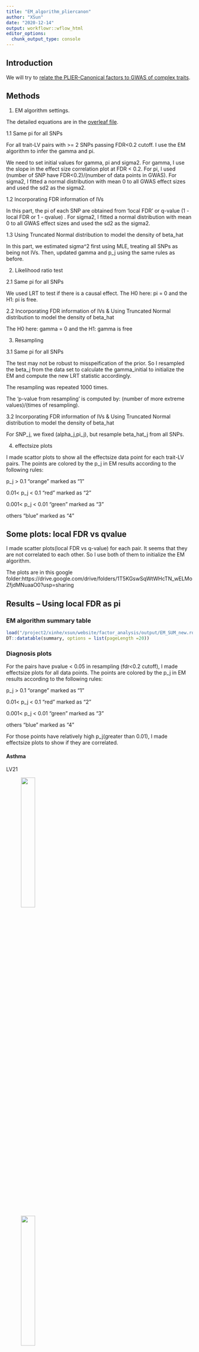 ```yaml
---
title: "EM_algorithm_pliercanon"
author: "XSun"
date: "2020-12-14"
output: workflowr::wflow_html
editor_options:
  chunk_output_type: console
---
```


## Introduction

We will try to [relate the PLIER-Canonical factors to GWAS of complex traits](https://www.overleaf.com/project/5fc6d070dbe8f5b9fe43a54b).

## Methods

1. EM algorithm settings.

The detailed equations are in the [overleaf file](https://www.overleaf.com/project/5fc6d070dbe8f5b9fe43a54b). 

1.1 Same pi for all SNPs

For all trait-LV pairs with >= 2 SNPs passing FDR<0.2 cutoff. I use the EM algorithm to infer the gamma and pi.

We need to set initial values for gamma, pi and sigma2. For gamma, I use the slope in the effect size correlation plot at FDR < 0.2. For pi, I used  (number of SNP have FDR<0.2)/(number of data points in GWAS). For sigma2, I fitted a normal distribution with mean 0 to all GWAS effect sizes and used the sd2 as the sigma2.

1.2 Incorporating FDR information of IVs

In this part, the pi of each SNP are obtained from 'local FDR' or q-value (1 - local FDR or 1 - qvalue) . For sigma2, I fitted a normal distribution with mean 0 to all GWAS effect sizes and used the sd2 as the sigma2.

1.3 Using Truncated Normal distribution to model the density of beta_hat

In this part, we estimated sigma^2 first using MLE, treating all SNPs as being not IVs. Then, updated gamma and p_j using the same rules as before. 

2. Likelihood ratio test

2.1 Same pi for all SNPs

We used LRT to test if there is a causal effect. The H0 here: pi = 0 and the H1: pi is free. 

2.2 Incorporating FDR information of IVs & Using Truncated Normal distribution to model the density of beta_hat

The H0 here: gamma = 0 and the H1: gamma is free

3. Resampling

3.1 Same pi for all SNPs

The test may not be robust to misspeification of the prior. So I resampled the beta_j from the data set to calculate the gamma_initial to initialize the EM and compute the new LRT statistic accordingly. 

The resampling was repeated 1000 times. 

The 'p-value from resampling' is computed by: (number of more extreme values)/(times of resampling).

3.2 Incorporating FDR information of IVs & Using Truncated Normal distribution to model the density of beta_hat

For SNP_j, we fixed (alpha_j,pi_j), but resample beta_hat_j from all SNPs.

4. effectsize plots 

I made scattor plots to show all the effectsize data point for each trait-LV pairs. The points are colored by the p_j in EM results according to the following rules:

p_j > 0.1  "orange"  marked as "1"

0.01< p_j < 0.1  "red"  marked as "2"

0.001< p_j < 0.01  "green"  marked as "3" 

others  "blue"  marked as "4" 

## Some plots: local FDR vs qvalue

I made scatter plots(local FDR vs q-value) for each pair. It seems that they are not correlated to each other. So I use both of them to initialize the EM algorithm.

The plots are in this google folder:https://drive.google.com/drive/folders/1T5KGswSqWtWHcTN_wELMoZfjdMNuaaO0?usp=sharing


## Results  -- Using local FDR as pi

### EM algorithm summary table

```r
load("/project2/xinhe/xsun/website/factor_analysis/output/EM_SUM_new.rdata")
DT::datatable(summary, options = list(pageLength =20))
```

### Diagnosis plots 

For the pairs have pvalue < 0.05 in resampling (fdr<0.2 cutoff), I made effectsize plots for all data points. The points are colored by the p_j in EM results according to the following rules:

p_j > 0.1  "orange"  marked as "1"

0.01< p_j < 0.1  "red"  marked as "2"

0.001< p_j < 0.01  "green"  marked as "3" 

others  "blue"  marked as "4" 

For those points have relatively high p_j(greater than 0.01), I made effectsize plots to show if they are correlated.


#### Asthma

LV21

<figure class="half">
    <img src="https://github.com/xsun1229/factor_analysis/raw/master/output/effectsize_lv21_ukb.allasthma_emp_new_l.jpeg" width="30%">
</figure>

<figure class="half">
    <img src="https://github.com/xsun1229/factor_analysis/raw/master/output/effectsize_lv21_ukb.allasthma_emp_top_new_l.jpeg" width="30%">
</figure>

<figure class="half">
    <img src="https://github.com/xsun1229/factor_analysis/raw/master/output/effectsize_lv21_ukb.allasthma_pval5e8_d1k_ageco.jpeg" width="30%">
    <img src="https://github.com/xsun1229/factor_analysis/raw/master/output/resampling_hist_pliercanon_21_ukb.allasthma.jpeg" width="30%">
</figure>


#### lymphocyte count(lymph)

LV23

<figure class="half">
    <img src="https://github.com/xsun1229/factor_analysis/raw/master/output/effectsize_lv23_lymph_emp_new_l.jpeg" width="30%">
</figure>

<figure class="half">
    <img src="https://github.com/xsun1229/factor_analysis/raw/master/output/effectsize_lv23_lymph_emp_top_new_l.jpeg" width="30%">
</figure>

<figure class="half">
    <img src="https://github.com/xsun1229/factor_analysis/raw/master/output/effectsize_lv23_lymph_pval5e8_d1k_ageco.jpeg" width="30%">
    <img src="https://github.com/xsun1229/factor_analysis/raw/master/output/resampling_hist_pliercanon_23_lymph.jpeg" width="30%">
</figure>


#### white blood cell count (wbc)

LV119

<figure class="half">
    <img src="https://github.com/xsun1229/factor_analysis/raw/master/output/effectsize_lv119_wbc_emp_new_l.jpeg" width="30%">
</figure>

<figure class="half">
    <img src="https://github.com/xsun1229/factor_analysis/raw/master/output/effectsize_lv119_wbc_emp_top_new_l.jpeg" width="30%">
</figure>

<figure class="half">
    <img src="https://github.com/xsun1229/factor_analysis/raw/master/output/effectsize_lv119_wbc_pval5e8_d1k_ageco.jpeg" width="30%">
    <img src="https://github.com/xsun1229/factor_analysis/raw/master/output/resampling_hist_pliercanon_119_wbc.jpeg" width="30%">
</figure>

#### BMI

LV76

<figure class="half">
    <img src="https://github.com/xsun1229/factor_analysis/raw/master/output/effectsize_lv76_bmi_emp_new_l.jpeg" width="30%">
</figure>


<figure class="half">
    <img src="https://github.com/xsun1229/factor_analysis/raw/master/output/effectsize_lv76_bmi_pval5e8_d1k_ageco.jpeg" width="30%">
    <img src="https://github.com/xsun1229/factor_analysis/raw/master/output/resampling_hist_pliercanon_76_bmi.jpeg" width="30%">
</figure>

#### WHR

LV82

<figure class="half">
    <img src="https://github.com/xsun1229/factor_analysis/raw/master/output/effectsize_lv82_WHR_emp_new_l.jpeg" width="30%">
</figure>


<figure class="half">
    <img src="https://github.com/xsun1229/factor_analysis/raw/master/output/effectsize_lv82_WHR_pval5e8_d1k_ageco.jpeg" width="30%">
    <img src="https://github.com/xsun1229/factor_analysis/raw/master/output/resampling_hist_pliercanon_82_WHR.jpeg" width="30%">
</figure>


## Results  -- Using qvalues as pi

### EM algorithm summary table

```r
load("/project2/xinhe/xsun/website/factor_analysis/output/EM_SUM_new_q.rdata")
DT::datatable(summary, options = list(pageLength =20))
```

### Diagnosis plots 

For the pairs have pvalue < 0.05 in resampling, I made effectsize plots for all data points. The points are colored by the p_j in EM results according to the following rules:

p_j > 0.1  "orange"  marked as "1"

0.01< p_j < 0.1  "red"  marked as "2"

0.001< p_j < 0.01  "green"  marked as "3" 

others  "blue"  marked as "4" 

For those points have relatively high p_j(greater than 0.01), I made effectsize plots to show if they are correlated.

#### lymphocyte count(lymph)

LV123

<figure class="half">
    <img src="https://github.com/xsun1229/factor_analysis/raw/master/output/effectsize_lv123_lymph_emp_new_q.jpeg" width="30%">
</figure>

<figure class="half">
    <img src="https://github.com/xsun1229/factor_analysis/raw/master/output/effectsize_lv123_lymph_emp_top_new_q.jpeg" width="30%">
</figure>

<figure class="half">
    <img src="https://github.com/xsun1229/factor_analysis/raw/master/output/effectsize_lv123_lymph_pval5e8_d1k_ageco.jpeg" width="30%">
    <img src="https://github.com/xsun1229/factor_analysis/raw/master/output/resampling_hist_pliercanon_123_lymph.jpeg" width="30%">
</figure>


#### BMI

LV76

<figure class="half">
    <img src="https://github.com/xsun1229/factor_analysis/raw/master/output/effectsize_lv76_bmi_emp_new_q.jpeg" width="30%">
</figure>


<figure class="half">
    <img src="https://github.com/xsun1229/factor_analysis/raw/master/output/effectsize_lv76_bmi_pval5e8_d1k_ageco.jpeg" width="30%">
    <img src="https://github.com/xsun1229/factor_analysis/raw/master/output/resampling_hist_pliercanon_76_bmi.jpeg" width="30%">
</figure>


#### WHR

LV82

<figure class="half">
    <img src="https://github.com/xsun1229/factor_analysis/raw/master/output/effectsize_lv82_WHR_emp_new_q.jpeg" width="30%">
</figure>

<figure class="half">
    <img src="https://github.com/xsun1229/factor_analysis/raw/master/output/effectsize_lv82_WHR_emp_top_new_q.jpeg" width="30%">
</figure>

<figure class="half">
    <img src="https://github.com/xsun1229/factor_analysis/raw/master/output/effectsize_lv82_WHR_pval5e8_d1k_ageco.jpeg" width="30%">
    <img src="https://github.com/xsun1229/factor_analysis/raw/master/output/resampling_hist_pliercanon_82_WHR.jpeg" width="30%">
</figure>



## Results -- Using Truncated Normal distribution to model the density of beta_hat & using local FDR as pi

### EM algorithm summary table

```r
load("/project2/xinhe/xsun/website/factor_analysis/output/EM_SUM_new_turn.rdata")
DT::datatable(summary, options = list(pageLength =20))
```

### Diagnosis plots 

For the pairs have pvalue < 0.05 in resampling, I made effectsize plots for all data points. The points are colored by the p_j in EM results according to the following rules:

p_j > 0.1  "orange"  marked as "1"

0.01< p_j < 0.1  "red"  marked as "2"

0.001< p_j < 0.01  "green"  marked as "3" 

others  "blue"  marked as "4" 

For those points have relatively high p_j(greater than 0.01), I made effectsize plots to show if they are correlated.


### BMI 


lv90

<figure class="half">
    <img src="https://github.com/xsun1229/factor_analysis/raw/master/output/effectsize_lv90_bmi_emp_trun.jpeg" width="30%">
</figure>

<figure class="half">
    <img src="https://github.com/xsun1229/factor_analysis/raw/master/output/effectsize_lv90_bmi_emp_top_trun.jpeg" width="30%">
</figure>

<figure class="half">
    <img src="https://github.com/xsun1229/factor_analysis/raw/master/output/effectsize_lv90_bmi_pval5e8_d1k_ageco.jpeg" width="30%">
    <img src="https://github.com/xsun1229/factor_analysis/raw/master/output/resampling_hist_pliercanon_90_bmi.jpeg" width="30%">
</figure>

#### WHR


lv47

<figure class="half">
    <img src="https://github.com/xsun1229/factor_analysis/raw/master/output/effectsize_lv47_WHR_emp_trun.jpeg" width="30%">
</figure>

<figure class="half">
    <img src="https://github.com/xsun1229/factor_analysis/raw/master/output/effectsize_lv47_WHR_emp_top_trun.jpeg" width="30%">
</figure>

<figure class="half">
    <img src="https://github.com/xsun1229/factor_analysis/raw/master/output/effectsize_lv47_WHR_pval5e8_d1k_ageco.jpeg" width="30%">
    <img src="https://github.com/xsun1229/factor_analysis/raw/master/output/resampling_hist_pliercanon_47_WHR.jpeg" width="30%">
</figure>


lv82

<figure class="half">
    <img src="https://github.com/xsun1229/factor_analysis/raw/master/output/effectsize_lv82_WHR_emp_trun.jpeg" width="30%">
</figure>

<figure class="half">
    <img src="https://github.com/xsun1229/factor_analysis/raw/master/output/effectsize_lv82_WHR_emp_top_trun.jpeg" width="30%">
</figure>

<figure class="half">
    <img src="https://github.com/xsun1229/factor_analysis/raw/master/output/effectsize_lv82_WHR_pval5e8_d1k_ageco.jpeg" width="30%">
    <img src="https://github.com/xsun1229/factor_analysis/raw/master/output/resampling_hist_pliercanon_82_WHR.jpeg" width="30%">
</figure>


lv106

<figure class="half">
    <img src="https://github.com/xsun1229/factor_analysis/raw/master/output/effectsize_lv106_WHR_emp_trun.jpeg" width="30%">
</figure>

<figure class="half">
    <img src="https://github.com/xsun1229/factor_analysis/raw/master/output/effectsize_lv106_WHR_emp_top_trun.jpeg" width="30%">
</figure>

<figure class="half">
    <img src="https://github.com/xsun1229/factor_analysis/raw/master/output/effectsize_lv106_WHR_pval5e8_d1k_ageco.jpeg" width="30%">
    <img src="https://github.com/xsun1229/factor_analysis/raw/master/output/resampling_hist_pliercanon_106_WHR.jpeg" width="30%">
</figure>


#### rbc

lv3

<figure class="half">
    <img src="https://github.com/xsun1229/factor_analysis/raw/master/output/effectsize_lv3_rbc_emp_trun.jpeg" width="30%">
</figure>

<figure class="half">
    <img src="https://github.com/xsun1229/factor_analysis/raw/master/output/effectsize_lv3_rbc_emp_top_trun.jpeg" width="30%">
</figure>

<figure class="half">
    <img src="https://github.com/xsun1229/factor_analysis/raw/master/output/effectsize_lv3_rbc_pval5e8_d1k_ageco.jpeg" width="30%">
    <img src="https://github.com/xsun1229/factor_analysis/raw/master/output/resampling_hist_pliercanon_3_rbc.jpeg" width="30%">
</figure>

## Results -- Using Truncated Normal distribution to model the density of beta_hat & using qvalues as pi


### EM algorithm summary table

```r
load("/project2/xinhe/xsun/website/factor_analysis/output/EM_SUM_new_turn_q.rdata")
DT::datatable(summary, options = list(pageLength =20))
```

### Diagnosis plots 

For the pairs have pvalue < 0.05 in resampling, I made effectsize plots for all data points. The points are colored by the p_j in EM results according to the following rules:

p_j > 0.1  "orange"  marked as "1"

0.01< p_j < 0.1  "red"  marked as "2"

0.001< p_j < 0.01  "green"  marked as "3" 

others  "blue"  marked as "4" 

For those points have relatively high p_j(greater than 0.01), I made effectsize plots to show if they are correlated.

#### lymphocyte count(lymph)

LV123

<figure class="half">
    <img src="https://github.com/xsun1229/factor_analysis/raw/master/output/effectsize_lv123_lymph_emp_trun_q.jpeg" width="30%">
</figure>

<figure class="half">
    <img src="https://github.com/xsun1229/factor_analysis/raw/master/output/effectsize_lv123_lymph_emp_top_trun_q.jpeg" width="30%">
</figure>

<figure class="half">
    <img src="https://github.com/xsun1229/factor_analysis/raw/master/output/effectsize_lv123_lymph_pval5e8_d1k_ageco.jpeg" width="30%">
    <img src="https://github.com/xsun1229/factor_analysis/raw/master/output/resampling_hist_pliercanon_123_lymph.jpeg" width="30%">
</figure>



### BMI 

lv27

<figure class="half">
    <img src="https://github.com/xsun1229/factor_analysis/raw/master/output/effectsize_lv27_bmi_emp_trun_q.jpeg" width="30%">
</figure>

<figure class="half">
    <img src="https://github.com/xsun1229/factor_analysis/raw/master/output/effectsize_lv27_bmi_emp_top_trun_q.jpeg" width="30%">
</figure>


<figure class="half">
    <img src="https://github.com/xsun1229/factor_analysis/raw/master/output/effectsize_lv27_bmi_pval5e8_d1k_ageco.jpeg" width="30%">
    <img src="https://github.com/xsun1229/factor_analysis/raw/master/output/resampling_hist_pliercanon_27_bmi.jpeg" width="30%">
</figure>

lv30

<figure class="half">
    <img src="https://github.com/xsun1229/factor_analysis/raw/master/output/effectsize_lv30_bmi_emp_trun_q.jpeg" width="30%">
</figure>

<figure class="half">
    <img src="https://github.com/xsun1229/factor_analysis/raw/master/output/effectsize_lv30_bmi_emp_top_trun_q.jpeg" width="30%">
</figure>

<figure class="half">
    <img src="https://github.com/xsun1229/factor_analysis/raw/master/output/effectsize_lv30_bmi_pval5e8_d1k_ageco.jpeg" width="30%">
    <img src="https://github.com/xsun1229/factor_analysis/raw/master/output/resampling_hist_pliercanon_30_bmi.jpeg" width="30%">
</figure>


#### WHR

lv82

<figure class="half">
    <img src="https://github.com/xsun1229/factor_analysis/raw/master/output/effectsize_lv82_WHR_emp_trun_q.jpeg" width="30%">
</figure>

<figure class="half">
    <img src="https://github.com/xsun1229/factor_analysis/raw/master/output/effectsize_lv82_WHR_emp_top_trun_q.jpeg" width="30%">
</figure>

<figure class="half">
    <img src="https://github.com/xsun1229/factor_analysis/raw/master/output/effectsize_lv82_WHR_pval5e8_d1k_ageco.jpeg" width="30%">
    <img src="https://github.com/xsun1229/factor_analysis/raw/master/output/resampling_hist_pliercanon_82_WHR.jpeg" width="30%">
</figure>

####  LDL

lv117

<figure class="half">
    <img src="https://github.com/xsun1229/factor_analysis/raw/master/output/effectsize_lv117_LDL_emp_trun_q.jpeg" width="30%">
</figure>

<figure class="half">
    <img src="https://github.com/xsun1229/factor_analysis/raw/master/output/effectsize_lv117_LDL_emp_top_trun_q.jpeg" width="30%">
</figure>

<figure class="half">
    <img src="https://github.com/xsun1229/factor_analysis/raw/master/output/effectsize_lv117_LDL_pval5e8_d1k_ageco.jpeg" width="30%">
    <img src="https://github.com/xsun1229/factor_analysis/raw/master/output/resampling_hist_pliercanon_117_LDL.jpeg" width="30%">
</figure>

## Results  -- Same pi for all SNPs

### EM algorithm summary table

I made a table to show the pi and gamma in EM iteration. 

```r
load("/project2/xinhe/xsun/website/factor_analysis/output/EM_SUM.rdata")
DT::datatable(summary, options = list(pageLength =20))
```

### Diagnosis plots 

For the pairs have pvalue < 0.05 in resampling (fdr<0.2 cutoff), I made effectsize plots for all data points. The points are colored by the p_j in EM results according to the following rules:

p_j > 0.1  "orange"  marked as "1"

0.01< p_j < 0.1  "red"  marked as "2"

0.001< p_j < 0.01  "green"  marked as "3" 

others  "blue"  marked as "4" 

For those points have relatively high p_j(greater than 0.01), I made effectsize plots to show if they are correlated.


#### LDL

LV125

<figure class="half">
    <img src="https://github.com/xsun1229/factor_analysis/raw/master/output/effectsize_lv125_LDL_emp.jpeg" width="30%">
</figure>

<figure class="half">
    <img src="https://github.com/xsun1229/factor_analysis/raw/master/output/effectsize_lv125_LDL_emp_top.jpeg" width="30%">
</figure>

<figure class="half">
    <img src="https://github.com/xsun1229/factor_analysis/raw/master/output/effectsize_lv125_LDL_pval5e8_d1k_ageco.jpeg" width="30%">
    <img src="https://github.com/xsun1229/factor_analysis/raw/master/output/resampling_hist_pliercanon_125_LDL.jpeg" width="30%">
</figure>


#### lymphocyte count(lymph)

LV26

<figure class="half">
    <img src="https://github.com/xsun1229/factor_analysis/raw/master/output/effectsize_lv26_lymph_emp.jpeg" width="30%">
</figure>

<figure class="half">
    <img src="https://github.com/xsun1229/factor_analysis/raw/master/output/effectsize_lv26_lymph_pval5e8_d1k_ageco.jpeg" width="30%">
    <img src="https://github.com/xsun1229/factor_analysis/raw/master/output/resampling_hist_pliercanon_26_lymph.jpeg" width="30%">
</figure>




#### plt

LV49

<figure class="half">
    <img src="https://github.com/xsun1229/factor_analysis/raw/master/output/effectsize_lv49_plt_emp.jpeg" width="30%">
</figure>

<figure class="half">
    <img src="https://github.com/xsun1229/factor_analysis/raw/master/output/effectsize_lv49_plt_emp_top.jpeg" width="30%">
</figure>

<figure class="half">
    <img src="https://github.com/xsun1229/factor_analysis/raw/master/output/effectsize_lv49_plt_pval5e8_d1k_ageco.jpeg" width="30%">
    <img src="https://github.com/xsun1229/factor_analysis/raw/master/output/resampling_hist_pliercanon_49_plt.jpeg" width="30%">
</figure>



#### rbc

<figure class="half">
    <img src="https://github.com/xsun1229/factor_analysis/raw/master/output/effectsize_lv82_rbc_emp.jpeg" width="30%">
</figure>

<figure class="half">
    <img src="https://github.com/xsun1229/factor_analysis/raw/master/output/effectsize_lv82_rbc_pval5e8_d1k_ageco.jpeg" width="30%">
    <img src="https://github.com/xsun1229/factor_analysis/raw/master/output/resampling_hist_pliercanon_82_rbc.jpeg" width="30%">
</figure>


#### asthma

LV36

<figure class="half">
    <img src="https://github.com/xsun1229/factor_analysis/raw/master/output/effectsize_lv36_ukb.allasthma_emp.jpeg" width="30%">
</figure>


<figure class="half">
    <img src="https://github.com/xsun1229/factor_analysis/raw/master/output/effectsize_lv36_ukb.allasthma_pval5e8_d1k_ageco.jpeg" width="30%">
    <img src="https://github.com/xsun1229/factor_analysis/raw/master/output/resampling_hist_pliercanon_36_ukb.allasthma.jpeg" width="30%">
</figure>


LV39

<figure class="half">
    <img src="https://github.com/xsun1229/factor_analysis/raw/master/output/effectsize_lv39_ukb.allasthma_emp.jpeg" width="30%">
</figure>

<figure class="half">
    <img src="https://github.com/xsun1229/factor_analysis/raw/master/output/effectsize_lv39_ukb.allasthma_pval5e8_d1k_ageco.jpeg" width="30%">
    <img src="https://github.com/xsun1229/factor_analysis/raw/master/output/resampling_hist_pliercanon_39_ukb.allasthma.jpeg" width="30%">
</figure>




#### wbc

LV6

<figure class="half">
    <img src="https://github.com/xsun1229/factor_analysis/raw/master/output/effectsize_lv6_wbc_emp.jpeg" width="30%">
</figure>

<figure class="half">
    <img src="https://github.com/xsun1229/factor_analysis/raw/master/output/effectsize_lv6_wbc_emp_top.jpeg" width="30%">
</figure>

<figure class="half">
    <img src="https://github.com/xsun1229/factor_analysis/raw/master/output/effectsize_lv6_wbc_pval5e8_d1k_ageco.jpeg" width="30%">
    <img src="https://github.com/xsun1229/factor_analysis/raw/master/output/resampling_hist_pliercanon_6_wbc.jpeg" width="30%">
</figure>

LV119

<figure class="half">
    <img src="https://github.com/xsun1229/factor_analysis/raw/master/output/effectsize_lv119_wbc_emp.jpeg" width="30%">
</figure>

<figure class="half">
    <img src="https://github.com/xsun1229/factor_analysis/raw/master/output/effectsize_lv119_wbc_pval5e8_d1k_ageco.jpeg" width="30%">
    <img src="https://github.com/xsun1229/factor_analysis/raw/master/output/resampling_hist_pliercanon_119_wbc.jpeg" width="30%">
</figure>


#### WHR

LV47

<figure class="half">
    <img src="https://github.com/xsun1229/factor_analysis/raw/master/output/effectsize_lv47_WHR_emp.jpeg" width="30%">
</figure>


<figure class="half">
    <img src="https://github.com/xsun1229/factor_analysis/raw/master/output/effectsize_lv47_WHR_pval5e8_d1k_ageco.jpeg" width="30%">
    <img src="https://github.com/xsun1229/factor_analysis/raw/master/output/resampling_hist_pliercanon_47_WHR.jpeg" width="30%">
</figure>

